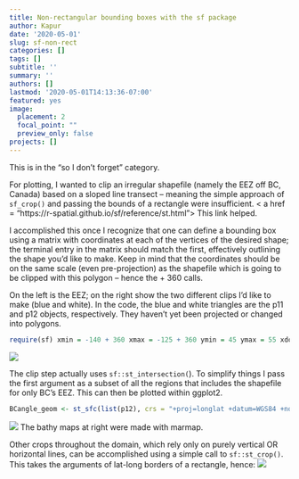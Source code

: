 ```yaml
---
title: Non-rectangular bounding boxes with the sf package
author: Kapur
date: '2020-05-01'
slug: sf-non-rect
categories: []
tags: []
subtitle: ''
summary: ''
authors: []
lastmod: '2020-05-01T14:13:36-07:00'
featured: yes
image:
  placement: 2
  focal_point: ""
  preview_only: false
projects: []
---
```


This is in the "so I don't forget" category.

For plotting, I wanted to clip an irregular shapefile (namely the EEZ off BC, Canada) based on a sloped line transect -- meaning the simple approach of `sf_crop()` and passing the bounds of a rectangle were insufficient. < a href = "https://r-spatial.github.io/sf/reference/st.html"> This link helped.</a>

I accomplished this once I recognize that one can define a bounding box using a matrix with coordinates at each of the vertices of the desired shape; the terminal entry in the matrix should match the first, effectively outlining the shape you'd like to make. Keep in mind that the coordinates should be on the same scale (even pre-projection) as the shapefile which is going to be clipped with this polygon -- hence the + 360 calls.

On the left is the EEZ; on the right show the two different clips I'd like to make (blue and white). In the code, the blue and white triangles are the p11 and p12 objects, respectively. They haven't yet been projected or changed into polygons.

```r
require(sf) xmin = -140 + 360 xmax = -125 + 360 ymin = 45 ymax = 55 xdomain <- seq(xmin,xmax, length.out = 100) outerLower <- matrix(c(xmin, ymin,xmax,ymin,xmax,ymax,xmin, ymin), ncol=2, byrow=TRUE) pts = list(outerLower) pl1 = st_polygon(pts) outerUpper <- matrix(c(xmin, ymin,xmin, ymax,xmax,ymax,xmin, ymin), ncol=2, byrow=TRUE) ## note the switching of vertices pts = list(outerUpper) p12 = st_polygon(pts)
```

![](BCeez.png)

The clip step actually uses `sf::st_intersection(`). To simplify things I pass the first argument as a subset of all the regions that includes the shapefile for only BC's EEZ. This can then be plotted within ggplot2.

```r
BCangle_geom <- st_sfc(list(p12), crs = "+proj=longlat +datum=WGS84 +no_defs") BCangle_shape <- st_sf(BCangle_geom) B1 <- st_intersection(BCreg,BCangle_shape) BCangle_geom <- st_sfc(list(pl1), crs = "+proj=longlat +datum=WGS84 +no_defs") BCangle_shape <- st_sf(BCangle_geom) B2 <- st_intersection(BCreg,BCangle_shape) ggplot() + geom_sf(data = B1, fill = cbbPalette[5], alpha = 0.5, color = NA) + geom_sf(data = B2, fill = cbbPalette[4], alpha = 0.5, color = NA) + geom_sf(lwd = 1, col = 'black', fill = NA) + coord_sf(xlim = c(220, 240), ylim = c(30, 65)) + labs(x ="",y="")+ theme_classic(base_size = 14)
```
![](BCeez2.png)
The bathy maps at right were made with marmap.




Other crops throughout the domain, which rely only on purely vertical OR horizontal lines, can be accomplished using a simple call to `sf::st_crop()`. This takes the arguments of lat-long borders of a rectangle, hence:
![](map-regions_orthogonal.png)
